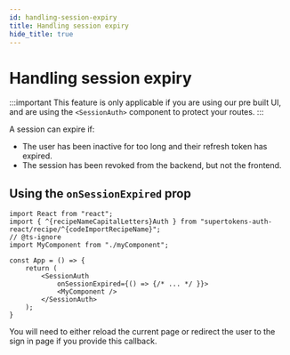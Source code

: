 ```yaml
---
id: handling-session-expiry
title: Handling session expiry
hide_title: true
---
```



<!-- COPY DOCS -->
<!-- ./session/common-customizations/sessions/handling-session-expiry.mdx -->

# Handling session expiry

:::important
This feature is only applicable if you are using our pre built UI, and are using the `<SessionAuth>` component to protect your routes. 
:::

A session can expire if:
- The user has been inactive for too long and their refresh token has expired.
- The session has been revoked from the backend, but not the frontend.

## Using the `onSessionExpired` prop

```tsx
import React from "react";
import { ^{recipeNameCapitalLetters}Auth } from "supertokens-auth-react/recipe/^{codeImportRecipeName}";
// @ts-ignore
import MyComponent from "./myComponent";

const App = () => {
    return (
        <SessionAuth
            onSessionExpired={() => {/* ... */ }}>
            <MyComponent />
        </SessionAuth>
    );
}
```

You will need to either reload the current page or redirect the user to the sign in page if you provide this callback.
